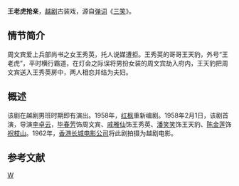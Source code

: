 '''王老虎抢亲'''，[[越剧|越剧]]古装戏，源自[[弹词|弹词]]《[[三笑|三笑]]》。

== 情节简介 ==
周文宾爱上兵部尚书之女王秀英，托人说媒遭拒。王秀英的哥哥王天豹，外号“王老虎”，平时横行霸道，在灯会之际误将男扮女装的周文宾劫入府内，王天豹把周文宾送入王秀英房中，两人相恋并结为夫妇。

== 概述 ==
该剧在越剧男班时期即有演出。1958年，[[红枫|红枫]]重新编剧。1958年2月1日，该剧首演，导演[[李卓云|李卓云]]，[[毕春芳|毕春芳]]饰周文宾、[[戚雅仙|戚雅仙]]饰王秀英、[[潘笑笑|潘笑笑]]饰王天豹、[[陈金莲|陈金莲]]饰[[祝枝山|祝枝山]]。1962年，[[香港|香港]][[长城电影公司|长城电影公司]]将此剧拍摄为越剧电影。

== 参考文献 ==
<references/>

[[Category:越剧剧目|W]]